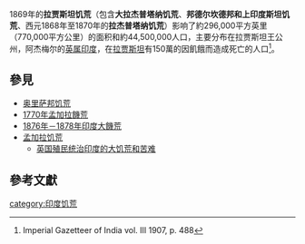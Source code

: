 {{Expert needed|subject=歷史學|subject2=食糧社會學|time=2021-04-04T13:12:19+00:00}}
1869年的'''拉贾斯坦饥荒'''（包含'''大拉杰普塔纳饥荒'''、'''邦德尔坎德邦和上印度斯坦饥荒'''、西元1868年至1870年的'''拉杰普塔纳饥荒'''）影响了約296,000平方英里（770,000平方公里）的面积和約44,500,000人口，主要分布在拉贾斯坦王公州，阿杰梅尔的[[英属印度|英属印度]]，在[[拉贾斯坦|拉贾斯坦]]有150萬的因飢餓而造成死亡的人口<ref> Imperial Gazetteer of India vol. III 1907, p. 488</ref>。

== 參見 ==

*[[奥里萨邦饥荒|奥里萨邦饥荒]]
*[[1770年孟加拉饑荒|1770年孟加拉饑荒]]
*[[1876年－1878年印度大饑荒|1876年－1878年印度大饑荒]]
*[[孟加拉饥荒|孟加拉饥荒]]
**[[英属印度#英国殖民统治印度的饥荒和苦难|英国殖民统治印度的大饥荒和苦难]]

== 參考文獻 ==

[[category:印度饥荒|category:印度饥荒]]
